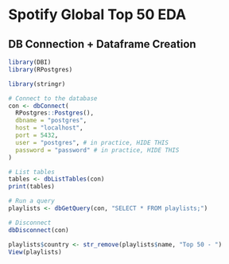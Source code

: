 # Spotify Global Top 50 EDA

## DB Connection + Dataframe Creation

```r
library(DBI)
library(RPostgres)

library(stringr)

# Connect to the database
con <- dbConnect(
  RPostgres::Postgres(),
  dbname = "postgres",
  host = "localhost",
  port = 5432,
  user = "postgres", # in practice, HIDE THIS
  password = "password" # in practice, HIDE THIS
)

# List tables
tables <- dbListTables(con)
print(tables)

# Run a query
playlists <- dbGetQuery(con, "SELECT * FROM playlists;")

# Disconnect
dbDisconnect(con)
```

```r
playlists$country <- str_remove(playlists$name, "Top 50 - ")
View(playlists)
```
